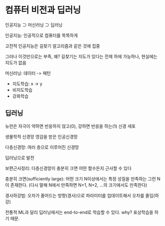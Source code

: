 # 컴퓨터 비전과 딥러닝

인공지능 ⊃ 머신러닝  ⊃ 딥러닝

인공지능: 인공적으로 컴퓨터를 똑똑하게 

고전적 인공지능은 길찾기 알고리즘과 같은 것에 집중

그러나 이것만으로는 부족, 왜? 길찾기는 지도가 있다는 전제 하에 가능하나, 현실에는 지도가 없음

머신러닝: 데이터 -> 패턴

 - 지도학습: x -> y
 - 비지도학습
 - 강화학습

## 딥러닝

뉴런은 자극이 약하면 반응하지 않고(0), 강하면 반응을 하는(1) 신경 세포

생물학적 신경망 영감을 받은 인공신경망

다층신경망: 여러 층으로 이루어진 신경망

딥러닝으로 발전

보편근사정리: 다층신경망이 충분히 크면 어떤 함수든지 근사할 수 있다

충분히 크면(sufficiently large): 어떤 크기 N이상에서는 특정 성질을 만족하는 그런 N이 존재한다. (다시 말해 N에서 만족하면 N+1, N+2, ...의 크기에서도 만족한다)

경사하강법: 오차가 줄어드는 방향(경사)으로 파라미터를 업데이트해서 오차를 줄임(하강)

전통적 ML과 달리 딥러닝에서는 end-to-end로 학습할 수 있다. why? 표상학습을 하기 때문.
